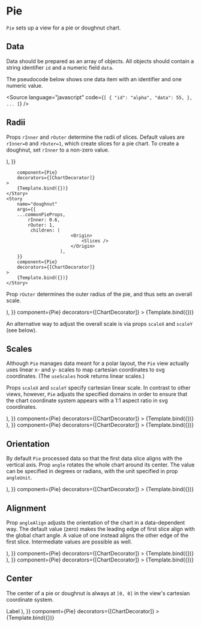 
# Pie

<Meta title="Addons/Polar/Pie/Pie" />


`Pie` sets up a view for a pie or doughnut chart.

<ArgsTable of={Pie} />

## Data

Data should be prepared as an array of objects. All objects should contain a string identifier `id` and a numeric field `data`.

The pseudocode below shows one data item with an identifier and one numeric value.

<Source
    language="javascript"
    code={`
[
  {
    "id": "alpha",
    "data": 55,
  },
  ...
]
`}
/>

## Radii

Props `rInner` and `rOuter` determine the radii of slices.
Default values are `rInner=0` and `rOuter=1`, which create slices for a pie chart.
To create a doughnut, set `rInner` to a non-zero value.

<Canvas>
    <Story
        name="pie"
        args={{
        ...commonPieProps,
            rInner: 0,
            rOuter: 1,
             children: (
                            <Origin>
                                <Slices />
                            </Origin>
                        ),
        }}

        component={Pie}
        decorators={[ChartDecorator]}
    >
        {Template.bind({})}
    </Story>
    <Story
        name="doughnut"
        args={{
        ...commonPieProps,
            rInner: 0.6,
            rOuter: 1,
             children: (
                            <Origin>
                                <Slices />
                            </Origin>
                        ),
        }}
        component={Pie}
        decorators={[ChartDecorator]}
    >
        {Template.bind({})}
    </Story>

</Canvas>

Prop `rOuter` determines the outer radius of the pie, and thus sets an overall scale.

<Canvas>
    <Story
        name="scaled"
        args={{
            ...commonPieProps,
            rInner: 0.4,
            rOuter: 0.6,
            children: (
                <Origin>
                    <Slices />
                </Origin>
            ),
        }}
        component={Pie}
        decorators={[ChartDecorator]}
    >
        {Template.bind({})}
    </Story>
</Canvas>

An alternative way to adjust the overall scale is via props `scaleX` and `scaleY` (see below).

## Scales

Although `Pie` manages data meant for a polar layout, the `Pie` view actually uses linear x- and y- scales
to map cartesian coordinates to svg coordinates. (The `useScales` hook returns linear scales.)

Props `scaleX` and `scaleY` specify cartesian linear scale.
In contrast to other views, however, `Pie` adjusts the specified domains in order to ensure that
the chart coordinate system appears with a 1:1 aspect ratio in svg coordinates.

<Canvas>
    <Story
        name="wide x domain"
        args={{
            ...commonPieProps,
            scaleX: {
                variant: 'linear',
                domain: [-3, 3],
            },
            children: (
                <>
                    <Surface />
                    <Origin>
                        <Slices />
                    </Origin>
                </>
            ),
        }}
        component={Pie}
        decorators={[ChartDecorator]}
    >
        {Template.bind({})}
    </Story>
    <Story
        name="non-central origin"
        args={{
            ...commonPieProps,
            scaleY: {
                variant: 'linear',
                domain: [0, 2],
            },
            children: (
                <>
                    <Surface />
                    <Origin>
                        <Slices />
                    </Origin>
                </>
            ),
        }}
        component={Pie}
        decorators={[ChartDecorator]}
    >
        {Template.bind({})}
    </Story>
</Canvas>

## Orientation

By default `Pie` processed data so that the first data slice aligns with the vertical axis.
Prop `angle` rotates the whole chart around its center.
The value can be specified in degrees or radians, with the unit specified in prop `angleUnit`.

<Canvas>
    <Story
        name="rotated"
        args={{
            ...commonPieProps,
            angle: Math.PI / 2,
            angleUnit: 'radian',
            children: (
                <Origin>
                    <Slices />
                </Origin>
            ),
        }}
        component={Pie}
        decorators={[ChartDecorator]}
    >
        {Template.bind({})}
    </Story>
</Canvas>

## Alignment

Prop `angleAlign` adjusts the orientation of the chart in a data-dependent way.
The default value (zero) makes the leading edge of first slice align with the global chart angle.
A value of one instead aligns the other edge of the first slice.
Intermediate values are possible as well.

<Canvas>
    <Story
        name="right-aligned"
        args={{
            ...commonPieProps,
            angleAlign: 1,
            children: (
                <Origin>
                    <Slices />
                </Origin>
            ),
        }}
        component={Pie}
        decorators={[ChartDecorator]}
    >
        {Template.bind({})}
    </Story>
    <Story
        name="center-aligned"
        args={{
            ...commonPieProps,
            angleAlign: 0.5,
            children: (
                <Origin>
                    <Slices />
                </Origin>
            ),
        }}
        component={Pie}
        decorators={[ChartDecorator]}
    >
        {Template.bind({})}
    </Story>
</Canvas>

## Center

The center of a pie or doughnut is always at `[0, 0]` in the view's cartesian coordinate system.

<Canvas>
    <Story
        name="center label"
        args={{
            ...commonPieProps,
            rInner: 0.8,
            children: (
                <Origin>
                    <Slices rInner={0.6} />
                    <Label position={[0, 0]} style={{ fontSize: '18px', fontWeight: 600 }}>
                        Label
                    </Label>
                </Origin>
            ),
        }}
        component={Pie}
        decorators={[ChartDecorator]}
    >
        {Template.bind({})}
    </Story>
</Canvas>
